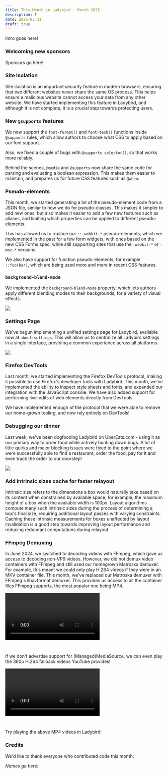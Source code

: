 ```yaml
---
title: This Month in Ladybird - March 2025
description: ?
date: 2025-03-31
draft: true
---
```


Intro goes here!

### Welcoming new sponsors

Sponsors go here!

### Site Isolation

Site isolation is an important security feature in modern browsers, ensuring that two different websites never share the
same OS process. This helps ensure a malicious website cannot access your data from any other website. We have started
implementing this feature in Ladybird, and although it is not complete, it is a crucial step towards protecting users.

### New `@supports` features

We now support the `font-format()` and `font-tech()` functions inside `@supports` rules, which allow authors to choose
what CSS to apply based on our font support.

Also, we fixed a couple of bugs with `@supports selector()`, so that works more reliably.

Behind the scenes, `@media` and `@supports` now share the same code for parsing and evaluating a boolean expression.
This makes them easier to maintain, and prepares us for future CSS features such as `@when`.

### Pseudo-elements

This month, we started generating a lot of the pseudo-element code from a JSON file, similar to how we do for
pseudo-classes. This makes it simpler to add new ones, but also makes it easier to add a few new features such as
aliases, and limiting which properties can be applied to different pseudo-elements.

This has allowed us to replace our `::-webkit-*` pseudo-elements, which we implemented in the past for a few form
widgets, with ones based on the new CSS Forms spec, while still supporting sites that use the `-webkit-*` or `-moz-*`
versions.

We also have support for function pseudo-elements, for example `::foo(bar)`, which are being used more and more in
recent CSS features.

### `background-blend-mode`

We implemented the `background-blend-mode` property, which lets authors apply different blending modes to their
backgrounds, for a variety of visual effects.

![](/assets/img/newsletter-mar-2025-background-blend-mode.png)

### Settings Page

We've begun implementing a unified settings page for Ladybird, available now at `about:settings`. This will allow us to
centralize all Ladybird settings in a single interface, providing a common experience across all platforms.

![](/assets/img/newsletter-mar-2025-settings.png)

### Firefox DevTools

Last month, we started implementing the Firefox DevTools protocol, making it possible to use Firefox's developer tools
with Ladybird. This month, we've implemented the ability to inspect style sheets and fonts, and expanded our integration
with the JavaScript console. We have also added support for performing live-edits of web elements directly from DevTools.

We have implemented enough of the protocol that we were able to remove our home-grown tooling, and now rely entirely on
DevTools!

### Debugging our dinner

Last week, we've been dogfooding Ladybird on UberEats.com - using it as our primary way to order food while actively
hunting down bugs. A lot of little quirks and major blocking issues were fixed to the point where we were successfully
able to find a restaurant, order the food, pay for it and even track the order to our doorstep!

![](/assets/img/newsletter-mar-2025-ubereats.png)

### Add intrinsic sizes cache for faster relayout

Intrinsic size refers to the dimensions a box would naturally take based on its content when constrained by available
space, for example, the maximum height of a box when the available width is 100px. Layout algorithms compute many such
intrinsic sizes during the process of determining a box's final size, requiring additional layout passes with varying
constraints. Caching these intrinsic measurements for boxes unaffected by layout invalidation is a good step towards
improving layout performance and reducing redundant computations during relayout.

### FFmpeg Demuxing

In June 2024, we switched to decoding videos with FFmpeg, which gave us access to decoding non-VP9 videos. However, we
did not demux video containers with FFmpeg and still used our homegrown Matroska demuxer. For example, this meant we
could only play H.264 videos if they were in an MKV container file. This month, we've replaced our Matroska demuxer
with FFmpeg's libavformat demuxer. This provides us access to all the container files FFmpeg supports, the most popular
one being MP4.

<video controls style="margin-bottom: 2em">
  <source src="/assets/img/newsletter-mar-2025-video-chrome-for-devs-view-transitions-demo.mp4"></source>
</video>

If we don't advertise support for (Managed)MediaSource, we can even play the 360p H.264 fallback videos YouTube provides!

<video controls style="margin-bottom: 2em">
  <source src="/assets/img/newsletter-mar-2025-video-rickroll.mp4"></source>
</video>

Try playing the above MP4 videos in Ladybird!

### Credits

We'd like to thank everyone who contributed code this month:

_Names go here!_
